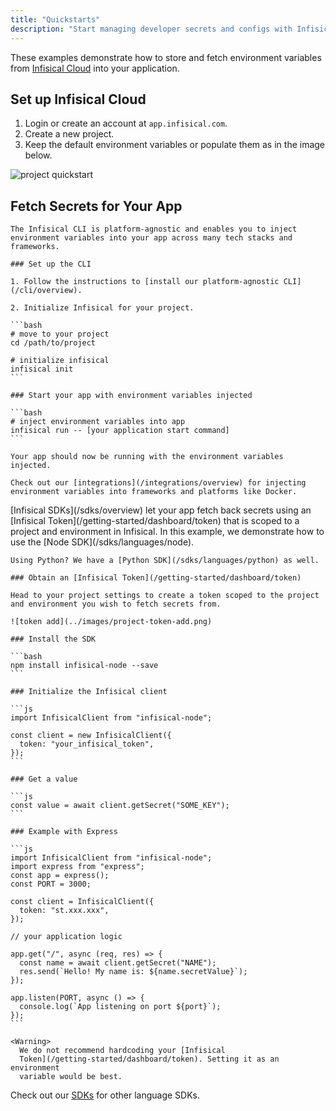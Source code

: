 ```yaml
---
title: "Quickstarts"
description: "Start managing developer secrets and configs with Infisical in minutes."
---
```


These examples demonstrate how to store and fetch environment variables from [Infisical Cloud](https://app.infisical.com) into your application.

## Set up Infisical Cloud

1. Login or create an account at `app.infisical.com`.
2. Create a new project.
3. Keep the default environment variables or populate them as in the image below.

![project quickstart](../images/project-quickstart.png)

## Fetch Secrets for Your App

<Tabs>
  <Tab title="CLI">
  
    The Infisical CLI is platform-agnostic and enables you to inject environment variables into your app across many tech stacks and frameworks.

    ### Set up the CLI

    1. Follow the instructions to [install our platform-agnostic CLI](/cli/overview).

    2. Initialize Infisical for your project.

    ```bash
    # move to your project
    cd /path/to/project

    # initialize infisical
    infisical init
    ```

    ### Start your app with environment variables injected

    ```bash
    # inject environment variables into app
    infisical run -- [your application start command]
    ```

    Your app should now be running with the environment variables injected.

    Check out our [integrations](/integrations/overview) for injecting environment variables into frameworks and platforms like Docker.

  </Tab>
  <Tab title="SDK">
    [Infisical SDKs](/sdks/overview) let your app fetch back secrets using an [Infisical Token](/getting-started/dashboard/token) that is scoped to a project and environment in Infisical. In this example, we demonstrate how to use the [Node SDK](/sdks/languages/node).
    
    Using Python? We have a [Python SDK](/sdks/languages/python) as well.
    
    ### Obtain an [Infisical Token](/getting-started/dashboard/token)
    
    Head to your project settings to create a token scoped to the project and environment you wish to fetch secrets from.

    ![token add](../images/project-token-add.png)

    ### Install the SDK

    ```bash
    npm install infisical-node --save
    ```

    ### Initialize the Infisical client

    ```js
    import InfisicalClient from "infisical-node";
    
    const client = new InfisicalClient({
      token: "your_infisical_token",
    });
    ```

    ### Get a value

    ```js
    const value = await client.getSecret("SOME_KEY");
    ```

    ### Example with Express

    ```js
    import InfisicalClient from "infisical-node";
    import express from "express";
    const app = express();
    const PORT = 3000;

    const client = InfisicalClient({
      token: "st.xxx.xxx",
    });

    // your application logic

    app.get("/", async (req, res) => {
      const name = await client.getSecret("NAME");
      res.send(`Hello! My name is: ${name.secretValue}`);
    });

    app.listen(PORT, async () => {
      console.log(`App listening on port ${port}`);
    });
    ```

    <Warning>
      We do not recommend hardcoding your [Infisical
      Token](/getting-started/dashboard/token). Setting it as an environment
      variable would be best.

  </Warning>
  
  Check out our [SDKs](/sdks/overview) for other language SDKs.

</Tab>
</Tabs>

